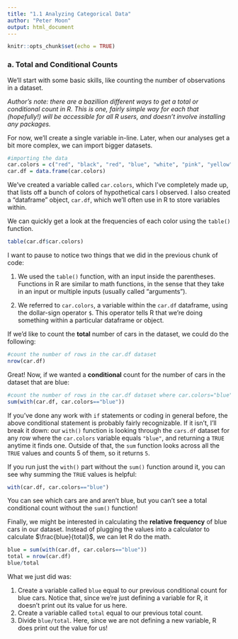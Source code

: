 ---
title: "1.1 Analyzing Categorical Data"
author: "Peter Moon"
output: html_document
---

```{r setup, include=FALSE}
knitr::opts_chunk$set(echo = TRUE)
```

### a. Total and Conditional Counts

We'll start with some basic skills, like counting the number of observations in a dataset.

_Author's note: there are a bazillion different ways to get a total or conditional count in R. This is one, fairly simple way for each that (hopefully!) will be accessible for all R users, and doesn't involve installing any packages._

For now, we'll create a single variable in-line. Later, when our analyses get a bit more complex, we can import bigger datasets. 

```{r, echo=TRUE, include=TRUE}
#importing the data
car.colors = c("red", "black", "red", "blue", "white", "pink", "yellow", "red", "black", "black", "blue", "yellow", "blue", "blue", "blue", "silver")
car.df = data.frame(car.colors)
```

We've created a variable called `car.colors`, which I've completely made up, that lists off a bunch of colors of hypothetical cars I observed. I also created a "dataframe" object, `car.df`, which we'll often use in R to store variables within.

We can quickly get a look at the frequencies of each color using the `table()` function. 

```{r}
table(car.df$car.colors)
```

I want to pause to notice two things that we did in the previous chunk of code:

1. We used the `table()` function, with an input inside the parentheses. Functions in R are similar to math functions, in the sense that they take in an input or multiple inputs (usually called "arguments").

2. We referred to `car.colors`, a variable within the `car.df` dataframe, using the dollar-sign operator `$`. This operator tells R that we're doing something within a particular dataframe or object.

If we'd like to count the **total** number of cars in the dataset, we could do the following:

```{r}
#count the number of rows in the car.df dataset
nrow(car.df)
```

Great! Now, if we wanted a **conditional** count for the number of cars in the dataset that are blue:

```{r}
#count the number of rows in the car.df dataset where car.colors="blue"
sum(with(car.df, car.colors=="blue"))
```

If you've done any work with `if` statements or coding in general before, the above conditional statement is probably fairly recognizable. If it isn't, I'll break it down: our `with()` function is looking through the `cars.df` dataset for any row where the `car.colors` variable equals `"blue"`, and returning a `TRUE` anytime it finds one. Outside of that, the `sum` function looks across all the `TRUE` values and counts 5 of them, so it returns `5`.

If you run just the `with()` part without the `sum()` function around it, you can see why summing the `TRUE` values is helpful:

```{r}
with(car.df, car.colors=="blue")
```

You can see which cars are and aren't blue, but you can't see a total conditional count without the `sum()` function! 

Finally, we might be interested in calculating the **relative frequency** of blue cars in our dataset. Instead of plugging the values into a calculator to calculate $\frac{blue}{total}$, we can let R do the math. 

```{r}
blue = sum(with(car.df, car.colors=="blue"))
total = nrow(car.df)
blue/total
```

What we just did was:

1. Create a variable called `blue` equal to our previous conditional count for blue cars. Notice that, since we're just defining a variable for R, it doesn't print out its value for us here.
2. Create a variable called `total` equal to our previous total count. 
3. Divide `blue/total`. Here, since we are not defining a new variable, R does print out the value for us!
